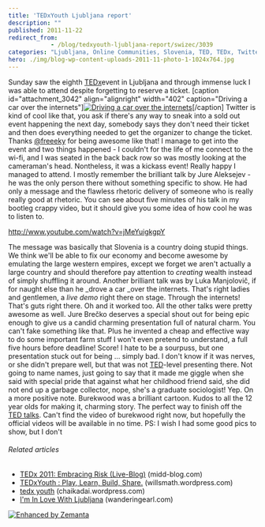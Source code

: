 ```yaml
---
title: 'TEDxYouth Ljubljana report'
description: ""
published: 2011-11-22
redirect_from: 
            - /blog/tedxyouth-ljubljana-report/swizec/3039
categories: "Ljubljana, Online Communities, Slovenia, TED, TEDx, Twitter, Uncategorized"
hero: ./img/blog-wp-content-uploads-2011-11-photo-1-1024x764.jpg
---
```

Sunday saw the eighth [TEDx](http://www.ted.com/tedx "TEDx")event in Ljubljana and through immense luck I was able to attend despite forgetting to reserve a ticket. \[caption id=&quot;attachment_3042&quot; align=&quot;alignright&quot; width=&quot;402&quot; caption=&quot;Driving a car over the internets&quot;][![Driving a car over the internets](./img/blog-wp-content-uploads-2011-11-photo-1-1024x764.jpg "Driving a car over the internets")](http://swizec.com/blog/wp-content/uploads/2011/11/photo-1.jpg)\[/caption] Twitter is kind of cool like that, you ask if there&#x27;s any way to sneak into a sold out event happening the next day, somebody says they don&#x27;t need their ticket and then does everything needed to get the organizer to change the ticket. Thanks [@freeeky](http://twitter.com/freeeky) for being awesome like that! I manage to get into the event and two things happened - I couldn&#x27;t for the life of me connect to the wi-fi, and I was seated in the back back row so was mostly looking at the cameraman&#x27;s head. Nontheless, it was a kickass event! Really happy I managed to attend. I mostly remember the brilliant talk by Jure Aleksejev - he was the only person there without something specific to show. He had only a message and the flawless rhetoric delivery of someone who is really really good at rhetoric. You can see about five minutes of his talk in my bootleg crappy video, but it should give you some idea of how cool he was to listen to.

http://www.youtube.com/watch?v=jMeYuigkgpY

The message was basically that Slovenia is a country doing stupid things. We think we&#x27;ll be able to fix our economy and become awesome by emulating the large western empires, except we forget we aren&#x27;t actually a large country and should therefore pay attention to _creating_ wealth instead of simply shuffling it around. Another brilliant talk was by Luka Manjolovič, if for naught else than he _drove a car _over the internets. That&#x27;s right ladies and gentlemen, a _live demo_ right there on stage. Through the internets! That&#x27;s guts right there. Oh and it worked too. All the other talks were pretty awesome as well. Jure Brečko deserves a special shout out for being epic enough to give us a candid charming presentation full of natural charm. You can&#x27;t fake something like that. Plus he invented a cheap and effective way to do some important farm stuff I won&#x27;t even pretend to understand, a full five hours before deadline! Score! I hate to be a sourpuss, but one presentation stuck out for being ... simply bad. I don&#x27;t know if it was nerves, or she didn&#x27;t prepare well, but that was not [TED](http://www.huffingtonpost.com/news/ted "TED")-level presenting there. Not going to name names, just going to say that it made me giggle when she said with special pride that against what her childhood friend said, she did not end up a garbage collector, nope, she&#x27;s a graduate sociologist! Yep. On a more positive note. Burekwood was a brilliant cartoon. Kudos to all the 12 year olds for making it, charming story. The perfect way to finish off the [TED talks](http://www.ted.com/talks "TED Talks"). Can&#x27;t find the video of burekwood right now, but hopefully the official videos will be available in no time. PS: I wish I had some good pics to show, but I don&#x27;t

###### Related articles

- [TEDx 2011: Embracing Risk (Live-Blog)](http://midd-blog.com/2011/11/05/tedx-2011-embracing-risk/) (midd-blog.com)
- [TEDxYouth : Play, Learn, Build, Share.](http://willsmath.wordpress.com/2011/11/18/tedxyouth-play-learn-build-share/) (willsmath.wordpress.com)
- [tedx youth](http://chaikadai.wordpress.com/2011/11/20/tedx-youth/) (chaikadai.wordpress.com)
- [I&#x27;m In Love With Ljubljana](http://www.wanderingearl.com/im-in-love-with-ljubljana/) (wanderingearl.com)

[![Enhanced by Zemanta](http://img.zemanta.com/zemified_e.png?x-id=4651095b-f494-4247-a5a0-eadca00f6aef)](http://www.zemanta.com/ "Enhanced by Zemanta")